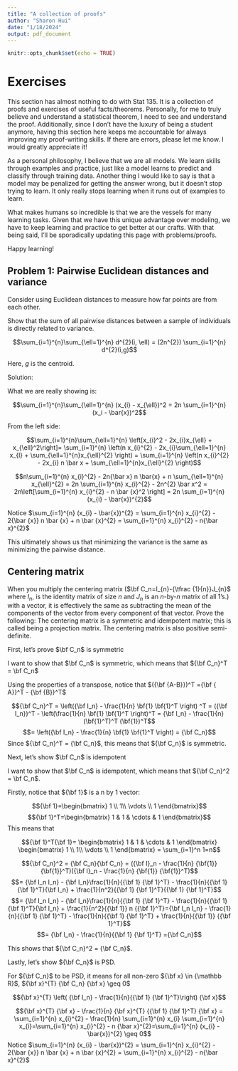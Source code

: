 ```yaml
---
title: "A collection of proofs"
author: "Sharon Hui"
date: "1/18/2024"
output: pdf_document
---
```


```r
knitr::opts_chunk$set(echo = TRUE)
```

# Exercises

This section has almost nothing to do with Stat 135. It is a collection of proofs and exercises of useful facts/theorems. Personally, for me to truly believe and understand a statistical theorem, I need to see and understand the proof. Additionally, since I don't have the luxury of being a student anymore, having this section here keeps me accountable for always improving my proof-writing skills. If there are errors, please let me know. I would greatly appreciate it!


As a personal philosophy, I believe that we are all models. We learn skills through examples and practice, just like a model learns to predict and classify through training data. Another thing I would like to say is that a model may be penalized for getting the answer wrong, but it doesn't stop trying to learn. It only really stops learning when it runs out of examples to learn. 

What makes humans so incredible is that we are the vessels for many learning tasks. Given that we have this unique advantage over modeling, we have to keep learning and practice to get better at our crafts. With that being said, I'll be sporadically updating this page with problems/proofs.


Happy learning!



## Problem 1: Pairwise Euclidean distances and variance

Consider using Euclidean distances to measure how far points are from each other.

Show that the sum of all pairwise distances between a sample of individuals is directly related to variance.


$$\sum_{i=1}^{n}\sum_{\ell=1}^{n} d^{2}(i, \ell) = (2n^{2}) \sum_{i=1}^{n} d^{2}(i,g)$$

Here, $g$ is the centroid.

Solution:

What we are really showing is:

$$\sum_{i=1}^{n}\sum_{\ell=1}^{n} (x_{i} - x_{\ell})^2 = 2n \sum_{i=1}^{n} (x_i - \bar{x})^2$$


From the left side:

$$\sum_{i=1}^{n}\sum_{\ell=1}^{n} \left[x_{i}^2 - 2x_{i}x_{\ell} + x_{\ell}^2\right]= \sum_{i=1}^{n} \left(n x_{i}^{2} - 2x_{i}\sum_{\ell=1}^{n}  x_{l} + \sum_{\ell=1}^{n}x_{\ell}^{2} \right) = \sum_{i=1}^{n} \left(n x_{i}^{2} - 2x_{i} n \bar x + \sum_{\ell=1}^{n}x_{\ell}^{2} \right)$$

$$n\sum_{i=1}^{n}  x_{i}^{2} - 2n{\bar x} n \bar{x} + n \sum_{\ell=1}^{n} x_{\ell}^{2} = 2n \sum_{i=1}^{n}  x_{i}^{2} - 2n^{2} \bar x^2 = 2n\left[\sum_{i=1}^{n}  x_{i}^{2}  -  n \bar {x}^2 \right] = 2n \sum_{i=1}^{n} (x_{i} - \bar{x})^{2}$$

Notice  $\sum_{i=1}^{n} (x_{i} - \bar{x})^{2} = \sum_{i=1}^{n} x_{i}^{2} - 2{\bar {x}} n \bar {x} + n \bar {x}^{2} = \sum_{i=1}^{n} x_{i}^{2} - n{\bar x}^{2}$

This ultimately shows us that minimizing the variance is the same as minimizing the pairwise distance.

## Centering matrix

When you multiply the centering matrix ($\bf C_n=I_{n}-{\tfrac {1}{n}}J_{n}$ where $I_{n}$, is the identity matrix of size $n$ and $J_n$ is an $n$-by-$n$ matrix of all 1's.) with a vector, it is effectively the same as subtracting the mean of the components of the vector from every component of that vector. Prove the following: The centering matrix is a symmetric and idempotent matrix; this is called being a projection matrix. The centering matrix is also positive semi-definite. 


First, let's prove $\bf C_n$ is symmetric

I want to show that $\bf C_n$ is symmetric, which means that ${\bf C_n}^T = \bf C_n$

Using the properties of a transpose, notice that $({\bf {A-B}})^T ={\bf { A}}^T - {\bf {B}}^T$

$${\bf C_n}^T = \left({\bf I_n} - \frac{1}{n} \bf{1} \bf{1}^T \right) ^T =  ({\bf I_n})^T - \left(\frac{1}{n} \bf{1} \bf{1}^T \right)^T = {\bf I_n} - \frac{1}{n} (\bf{1}^T)^T (\bf{1})^T$$
$$= \left({\bf I_n} - \frac{1}{n} \bf{1} \bf{1}^T \right) = {\bf C_n}$$
Since ${\bf C_n}^T = {\bf C_n}$, this means that ${\bf C_n}$ is symmetric.

Next, let's show $\bf C_n$ is idempotent

I want to show that $\bf C_n$ is idempotent, which means that ${\bf C_n}^2 = \bf C_n$. 

Firstly, notice that ${\bf 1}$ is a n by 1 vector:

$${\bf 1}=\begin{bmatrix}
    1 \\
    1\\
    \vdots \\
    1
    \end{bmatrix}$$
$${\bf 1}^T=\begin{bmatrix}
    1 & 1 & \cdots & 1
    \end{bmatrix}$$
This means that 

$${\bf 1}^T{\bf 1}= \begin{bmatrix}
    1 & 1 & \cdots & 1
    \end{bmatrix}
    \begin{bmatrix}
    1 \\
    1\\
    \vdots \\
    1
    \end{bmatrix} = \sum_{i=1}^n 1=n$$

$${\bf C_n}^2 = {\bf C_n}{\bf C_n}  = ({\bf I}_n - \frac{1}{n} {\bf{1}} {\bf{1}}^T)({\bf I}_n - \frac{1}{n} {\bf{1}} {\bf{1}}^T)$$
$$= {\bf I_n I_n} - {\bf I_n}\frac{1}{n}{{\bf 1} {\bf 1}^T} - \frac{1}{n}{{\bf 1} {\bf 1}^T}{\bf I_n} + \frac{1}{n^2}{{\bf 1} {\bf 1}^T}{{\bf 1} {\bf 1}^T}$$
$$= {\bf I_n I_n} - {\bf I_n}\frac{1}{n}{{\bf 1} {\bf 1}^T} - \frac{1}{n}{{\bf 1} {\bf 1}^T}{\bf I_n} + \frac{1}{n^2}{{\bf 1}} n {{\bf 1}^T}={\bf I_n I_n} - \frac{1}{n}{{\bf 1} {\bf 1}^T} - \frac{1}{n}{{\bf 1} {\bf 1}^T} + \frac{1}{n}{{\bf 1}}  {{\bf 1}^T}$$
$$= {\bf I_n} - \frac{1}{n}{{\bf 1} {\bf 1}^T} ={\bf C_n}$$

This shows that ${\bf C_n}^2 = {\bf C_n}$.

Lastly, let's show ${\bf C_n}$ is PSD.

For ${\bf C_n}$ to be PSD, it means for all non-zero ${\bf x} \in {\mathbb R}$, ${\bf x}^{T} {\bf C_n} {\bf x} \geq 0$


$${\bf x}^{T} \left( {\bf I_n} - \frac{1}{n}{{\bf 1} {\bf 1}^T}\right) {\bf x}$$

$${\bf x}^{T} {\bf x} - \frac{1}{n} {\bf x}^{T} {{\bf 1} {\bf 1}^T} {\bf x} = \sum_{i=1}^{n} x_{i}^{2} - \frac{1}{n} \sum_{i=1}^{n} x_{i} \sum_{i=1}^{n} x_{i}=\sum_{i=1}^{n} x_{i}^{2} -  n {\bar x}^{2}=\sum_{i=1}^{n} (x_{i} - \bar{x})^{2} \geq 0$$
Notice  $\sum_{i=1}^{n} (x_{i} - \bar{x})^{2} = \sum_{i=1}^{n} x_{i}^{2} - 2{\bar {x}} n \bar {x} + n \bar {x}^{2} = \sum_{i=1}^{n} x_{i}^{2} - n{\bar x}^{2}$


